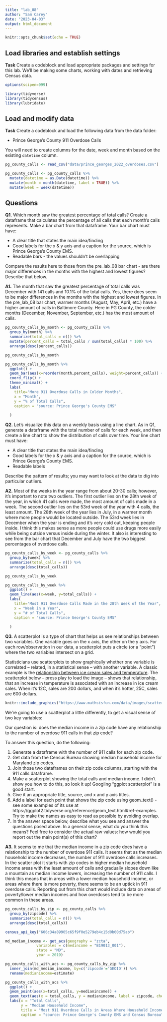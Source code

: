 ```yaml
---
title: "lab_08"
author: "Sam Carey"
date: "2023-04-03"
output: html_document
---
```


```r
knitr::opts_chunk$set(echo = TRUE)
```

## Load libraries and establish settings

**Task** Create a codeblock and load appropriate packages and settings for this lab. We'll be making some charts, working with dates and retrieving Census data.

```r
options(scipen=999)

library(tidyverse)
library(tidycensus)
library(lubridate)
```


## Load and modify data

**Task** Create a codeblock and load the following data from the data folder:

* Prince George's County 911 Overdose Calls

You will need to create columns for the date, week and month based on the existing `datetime` column.

```r
pg_county_calls <- read_csv("data/prince_georges_2022_overdoses.csv")

pg_county_calls <- pg_county_calls %>%
  mutate(datetime = as.Date(datetime)) %>%
  mutate(month = month(datetime, label = TRUE)) %>%
  mutate(week = week(datetime))

```


## Questions 

**Q1.** Which month saw the greatest percentage of total calls? Create a dataframe that calculates the percentage of all calls that each month's calls represents. Make a bar chart from that dataframe. Your bar chart must have:

* A clear title that states the main idea/finding
* Good labels for the x & y axis and a caption for the source, which is Prince George's County EMS.
* Readable bars - the values shouldn't be overlapping

Compare the results here to those from the pre_lab_08 bar chart - are there major differences in the months with the highest and lowest figures? Describe that below.

**A1.** The month that saw the greatest percentage of total calls was December with 141 calls and 10.1% of the total calls. Yes, there does seem to be major differences in the months with the highest and lowest figures. In the pre_lab_08 bar chart, warmer months (August, May, April, etc.) have a higher amount of calls in Baltimore County. Here in PG County, the colder months (December, November, September, etc.) has the most amount of calls. 

```r
pg_county_calls_by_month <- pg_county_calls %>%
  group_by(month) %>% 
  summarize(total_calls = n()) %>% 
  mutate(percent_calls = total_calls / sum(total_calls) * 100) %>%
  arrange(desc(percent_calls))

pg_county_calls_by_month

pg_county_calls_by_month %>%
  ggplot() +
  geom_bar(aes(x=reorder(month,percent_calls), weight=percent_calls)) +
  coord_flip() + 
  theme_minimal() +
  labs(
    title="More 911 Overdose Calls in Colder Months",
    x = "Month",
    y = "% of Total Calls",
    caption = "source: Prince George's County EMS"
    
  )
```

**Q2.** Let's visualize this data on a weekly basis using a line chart. As in Q1, generate a dataframe with the total number of calls for each week, and then create a line chart to show the distribution of calls over time. Your line chart must have:

* A clear title that states the main idea/finding
* Good labels for the x & y axis and a caption for the source, which is Prince George's County EMS.
* Readable labels

Describe the pattern of results; you may want to look at the data to dig into particular outliers.

**A2.** Most of the weeks in the year range from about 20-30 calls; however, it's important to note two outliers. The first outlier lies on the 28th week of the year, in which 41 calls were made, the most amount of calls made in a week. The second outlier lies on the 53rd week of the year with 4 calls, the least amount. The 28th week of the year lies in July, in a warmer month where more people would be located outside. The 53rd week lies in December when the year is ending and it's very cold out, keeping people inside. I think this makes sense as more people could use drugs more easily while being outside versus inside during the winter. It also is interesting to see from the bar chart that December and July have the two biggest percentages of overdose calls.


```r
pg_county_calls_by_week <- pg_county_calls %>%
  group_by(week) %>% 
  summarize(total_calls = n()) %>% 
  arrange(desc(total_calls))

pg_county_calls_by_week

pg_county_calls_by_week %>%
  ggplot() + 
  geom_line(aes(x=week, y=total_calls)) + 
  labs(
    title="Most 911 Overdose Calls Made in the 28th Week of the Year",
    x = "Week in a Year",
    y = "# of Total Calls",
    caption = "source: Prince George's County EMS"
    
  )

```

**Q3.**  A scatterplot is a type of chart that helps us see relationships between two variables. One variable goes on the x axis, the other on the y axis.  For each row/observation in our data, a scatterplot puts a circle (or a "point") where the two variables intersect on a grid. 

Statisticians use scatterplots to show graphically whether one variable is correlated -- related, in a statistical sense -- with another variable.  A classic example is the [relationship between ice cream sales and temperature](https://www.mathsisfun.com/data/scatter-xy-plots.html). The scatterplot below -- press play to load the image -- shows that relationship, that an increase in temperature is associated with an increase in ice cream sales. When it's 12C, sales are 200 dollars, and when it's hotter, 25C, sales are 600 dollars.

```r
knitr::include_graphics("https://www.mathsisfun.com/data/images/scatter-ice-cream1.svg")
```

We're going to use a scatterplot a little differently, to get a visual sense of two key variables: 

Our question is: does the median income in a zip code have any relationship to the number of overdose 911 calls in that zip code?

To answer this question, do the following:

1. Generate a dataframe with the number of 911 calls for each zip code.
2. Get data from the Census Bureau showing median household income for Maryland zip codes.
3. Join those two dataframes on their zip code columns, starting with the 911 calls dataframe.
4. Make a scatterplot showing the total calls and median income. I didn't show you how to do this, so look it up! Googling "ggplot scatterplot" is a good start.
5. Give it an appropriate title, source, and x and y axis titles.
6. Add a label for each point that shows the zip code using geom_text() - see some examples of its use at https://ggplot2.tidyverse.org/reference/geom_text.html#ref-examples. Try to make the names as easy to read as possible by avoiding overlap.
7. In the answer space below, describe what you see and answer the questions posed above. In a general sense, what do you think this means? Feel free to consider the actual raw values: how would you report out the main point(s) of this chart?

**A3.** It seems to me that the median income in a zip code does have a relationship to the number of overdose 911 calls. It seems that as the median household income decreases, the number of 911 overdose calls increases. In the scatter plot it starts with zip codes in higher median household income areas with the least amount of calls and gradually slopes down like a mountain as median income lowers, increasing the number of 911 calls. I think this means that in areas with a lower median household income, or areas where there is more poverty, there seems to be an uptick in 911 overdose calls. Reporting out from this chart would include data on areas of poverty/lower median incomes and how overdoses tend to be more common in these areas.

```r
pg_county_calls_by_zip <- pg_county_calls %>%
  group_by(zipcode) %>% 
  summarize(total_calls = n()) %>% 
  arrange(desc(total_calls))

census_api_key("606c34a89905c65f9f0e5279eb4c15d0b60d75ab")

md_median_income <- get_acs(geography = "zcta",
              variables = c(medincome = "B19013_001"),
              state = "MD",
              year = 2019)

pg_county_calls_with_acs <- pg_county_calls_by_zip %>% 
  inner_join(md_median_income, by=c('zipcode'='GEOID')) %>%
  rename(medianincome=estimate)

pg_county_calls_with_acs %>% 
  ggplot() + 
  geom_point(aes(x=total_calls, y=medianincome)) +
  geom_text(aes(x = total_calls, y = medianincome, label = zipcode, check_overlap = TRUE), size = 2.5, vjust = 2.0) +
  labs(x = "Total Calls", 
       y = "Median Household Income", 
       title = "Most 911 Overdose Calls in Areas Where Household Income is Low",
       caption = "source: Prince George's County EMS and Census Bureau")


```
